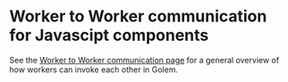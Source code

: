 
# Worker to Worker communication for Javascipt components

See the [Worker to Worker communication page](/docs/concepts/worker-to-worker-communication) for a general overview of how workers can invoke each other in Golem.
